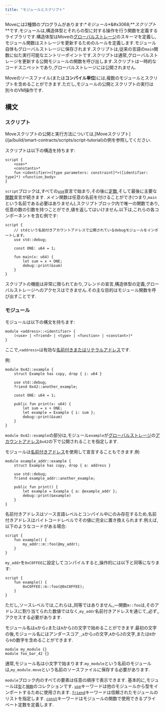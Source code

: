 ```yaml
---
title: "モジュールとスクリプト"
---
```









Moveには2種類のプログラムがあります&#x3A;&#x2A;*_&#x30E2;ジュー&#x30EB;_*&#x2A;&#x3068&#x3B;&#x2A;*_&#x30B9;クリプ&#x30C8;_**&#x3067;す.モジュールは,構造体型とそれらの型に対する操作を行う関数を定義するライブラリです.構造体型はMoveの[グローバルストレージ](/ja/build/smart-contracts/book/global-storage-structure)のスキーマを定義し,モジュール関数はストレージを更新するためのルールを定義します.モジュール自体もグローバルストレージに保存されます.スクリプトは,従来の言語の`main`関数に似た実行可能なエントリーポイントです.スクリプトは通常,グローバルストレージを更新する公開モジュールの関数を呼び出します.スクリプトは一時的なコードスニペットであり,グローバルストレージには公開されません.

Moveのソースファイル(または**コンパイル単位**)には,複数のモジュールとスクリプトを含めることができます.ただし,モジュールの公開とスクリプトの実行は別々のVM操作です.

## 構文

### スクリプト

<Aside type="note">
  Moveスクリプトの公開と実行方法については,[Moveスクリプト](/ja/build/smart-contracts/scripts/script-tutorial)の例を参照してください.
</Aside>

スクリプトは以下の構造を持ちます:

```text
script {
    <use>*
    <constants>*
    fun <identifier><[type parameters: constraint]*>([identifier: type]*) <function_body>
}
```

`script`ブロックは,すべての[`use`](/ja/build/smart-contracts/book/uses)宣言で始まり,その後に[定数](/ja/build/smart-contracts/book/constants),そして最後に主要な[関数](/ja/build/smart-contracts/book/functions)宣言が続きます.
メイン関数は任意の名前を付けることができ(つまり,`main`という名前である必要はありません),スクリプトブロック内で唯一の関数であり,任意の数の引数を持つことができ,値を返してはいけません.以下は,これらの各コンポーネントを含む例です:

```move
script {
    // stdという名前付きアカウントアドレスで公開されているdebugモジュールをインポートします。
    use std::debug;

    const ONE: u64 = 1;

    fun main(x: u64) {
        let sum = x + ONE;
        debug::print(&sum)
    }
}
```

スクリプトの機能は非常に限られており,フレンドの宣言,構造体型の定義,グローバルストレージへのアクセスはできません.その主な目的はモジュール関数を呼び出すことです.

### モジュール

モジュールは以下の構文を持ちます:

```move
module <address>::<identifier> {
    (<use> | <friend> | <type> | <function> | <constant>)*
}
```

ここで,`<address>`は有効な[名前付きまたはリテラルアドレス](/ja/build/smart-contracts/book/address)です.

例:

```move
module 0x42::example {
    struct Example has copy, drop { i: u64 }

    use std::debug;
    friend 0x42::another_example;

    const ONE: u64 = 1;

    public fun print(x: u64) {
        let sum = x + ONE;
        let example = Example { i: sum };
        debug::print(&sum)
    }
}
```

`module 0x42::example`の部分は,モジュール`example`が[グローバルストレージ](/ja/build/smart-contracts/book/global-storage-structure)の[アカウントアドレス](/ja/build/smart-contracts/book/address)`0x42`の下で公開されることを指定します.

モジュールは[名前付きアドレス](/ja/build/smart-contracts/book/address)を使用して宣言することもできます.例:

```move
module example_addr::example {
    struct Example has copy, drop { a: address }

    use std::debug;
    friend example_addr::another_example;

    public fun print() {
        let example = Example { a: @example_addr };
        debug::print(&example)
    }
}
```

名前付きアドレスはソース言語レベルとコンパイル中にのみ存在するため,名前付きアドレスはバイトコードレベルでその値に完全に置き換えられます.例えば,以下のようなコードがある場合:

```move
script {
    fun example() {
        my_addr::m::foo(@my_addr);
    }
}
```

`my_addr`を`0xC0FFEE`に設定してコンパイルすると,操作的には以下と同等になります:

```move
script {
    fun example() {
        0xC0FFEE::m::foo(@0xC0FFEE);
    }
}
```

ただし,ソースレベルでは,これらは_同等ではありません_—関数`m::foo`は,そのアドレスに割り当てられた数値ではなく,`my_addr`名前付きアドレスを通じて_必ず_アクセスする必要があります.

モジュール名は`a`から`z`または`A`から`Z`の文字で始めることができます.最初の文字の後,モジュール名にはアンダースコア`_`,`a`から`z`の文字,`A`から`Z`の文字,または`0`から`9`の数字を含めることができます.

```move
module my_module {}
module foo_bar_42 {}
```

通常,モジュール名は小文字で始まります.`my_module`という名前のモジュールは,`my_module.move`という名前のソースファイルに保存する必要があります.

`module`ブロック内のすべての要素は任意の順序で表示できます.
基本的に,モジュールは[`型`](/ja/build/smart-contracts/book/structs-and-resources)と[`関数`](/ja/build/smart-contracts/book/functions)のコレクションです.
[`use`](/ja/build/smart-contracts/book/uses)キーワードは他のモジュールから型をインポートするために使用されます.
[`friend`](/ja/build/smart-contracts/book/friends)キーワードは信頼されたモジュールのリストを指定します.
[`const`](/ja/build/smart-contracts/book/constants)キーワードはモジュールの関数で使用できるプライベート定数を定義します.
